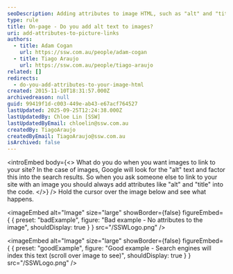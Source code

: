 ```yaml
---
seoDescription: Adding attributes to image HTML, such as "alt" and "title", helps search engines index the text and improves accessibility
type: rule
title: On-page - Do you add alt text to images?
uri: add-attributes-to-picture-links
authors:
  - title: Adam Cogan
    url: https://ssw.com.au/people/adam-cogan
  - title: Tiago Araujo
    url: https://ssw.com.au/people/tiago-araujo
related: []
redirects:
  - do-you-add-attributes-to-your-image-html
created: 2015-11-10T18:31:57.000Z
archivedreason: null
guid: 99419f1d-c003-449e-ab43-e67acf764527
lastUpdated: 2025-09-25T12:24:38.000Z
lastUpdatedBy: Chloe Lin [SSW]
lastUpdatedByEmail: chloelin@ssw.com.au
createdBy: TiagoAraujo
createdByEmail: TiagoAraujo@ssw.com.au
isArchived: false
---
```


<introEmbed
  body={<>
What do you do when you want images to link to your site? In the case of images, Google will look for the "alt" text and factor this into the search results. So when you ask someone else to link to your site with an image you should always add attributes like "alt" and "title" into the code.
  </>}
/>
Hold the cursor over the image below and see what happens.

<imageEmbed
  alt="Image"
  size="large"
  showBorder={false}
  figureEmbed={ {
    preset: "badExample",
    figure: "Bad example - No attributes to the image",
    shouldDisplay: true
  } }
  src="/SSWLogo.png"
/>


<imageEmbed
  alt="Image"
  size="large"
  showBorder={false}
  figureEmbed={ {
    preset: "goodExample",
    figure: "Good example - Search engines will index this text (scroll over image to see)",
    shouldDisplay: true
  } }
  src="/SSWLogo.png"
/>
